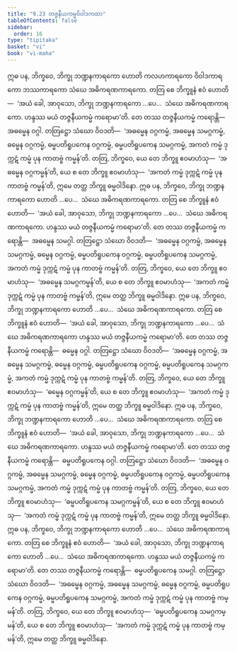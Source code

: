 ```yaml
---
title: "9.23 တဇ္ဇနီယကမ္မဝိဝါဒကထာ"
tableOfContents: false
sidebar:
  order: 16
type: "tipitaka"
basket: "vi"
book: "vi-maha"
---
```



<DynamicBreadcrumb />

<Division number="429" book="vi-maha">

<Paragraph number="1875" book="vi-maha">
ဣဓ ပန, ဘိက္ခဝေ, ဘိက္ခု ဘဏ္ဍနကာရကော ဟောတိ ကလဟကာရကော ဝိဝါဒကာရကော ဘဿကာရကော သံဃေ အဓိကရဏကာရကော. တတြ စေ ဘိက္ခူနံ ဧဝံ ဟောတိ—  ‘အယံ ခေါ, အာဝုသော, ဘိက္ခု ဘဏ္ဍနကာရကော …ပေ…  သံဃေ အဓိကရဏကာရကော. ဟန္ဒဿ မယံ တဇ္ဇနီယကမ္မံ ကရောမာ’တိ. တေ တဿ တဇ္ဇနီယကမ္မံ ကရောန္တိ—  အဓမ္မေန ဝဂ္ဂါ. တတြဋ္ဌော သံဃော ဝိဝဒတိ—  ‘အဓမ္မေန ဝဂ္ဂကမ္မံ, အဓမ္မေန သမဂ္ဂကမ္မံ, ဓမ္မေန ဝဂ္ဂကမ္မံ, ဓမ္မပတိရူပကေန ဝဂ္ဂကမ္မံ, ဓမ္မပတိရူပကေန သမဂ္ဂကမ္မံ, အကတံ ကမ္မံ ဒုက္ကဋံ ကမ္မံ ပုန ကာတဗ္ဗံ ကမ္မန်’တိ. တတြ, ဘိက္ခဝေ, ယေ တေ ဘိက္ခူ ဧဝမာဟံသု—  ‘အဓမ္မေန ဝဂ္ဂကမ္မန်’တိ, ယေ စ တေ ဘိက္ခူ ဧဝမာဟံသု—  ‘အကတံ ကမ္မံ ဒုက္ကဋံ ကမ္မံ ပုန ကာတဗ္ဗံ ကမ္မန်’တိ, ဣမေ တတ္ထ ဘိက္ခူ ဓမ္မဝါဒိနော.
</Paragraph>

</Division>
<Division number="430" book="vi-maha">

<Paragraph number="1876" book="vi-maha">
ဣဓ ပန, ဘိက္ခဝေ, ဘိက္ခု ဘဏ္ဍနကာရကော ဟောတိ …ပေ…  သံဃေ အဓိကရဏကာရကော. တတြ စေ ဘိက္ခူနံ ဧဝံ ဟောတိ—  ‘အယံ ခေါ, အာဝုသော, ဘိက္ခု ဘဏ္ဍနကာရကော …ပေ…  သံဃေ အဓိကရဏကာရကော. ဟန္ဒဿ မယံ တဇ္ဇနီယကမ္မံ ကရောမာ’တိ. တေ တဿ တဇ္ဇနီယကမ္မံ ကရောန္တိ—  အဓမ္မေန သမဂ္ဂါ. တတြဋ္ဌော သံဃော ဝိဝဒတိ—  ‘အဓမ္မေန ဝဂ္ဂကမ္မံ, အဓမ္မေန သမဂ္ဂကမ္မံ, ဓမ္မေန ဝဂ္ဂကမ္မံ, ဓမ္မပတိရူပကေန ဝဂ္ဂကမ္မံ, ဓမ္မပတိရူပကေန သမဂ္ဂကမ္မံ, အကတံ ကမ္မံ ဒုက္ကဋံ ကမ္မံ ပုန ကာတဗ္ဗံ ကမ္မန်’တိ. တတြ, ဘိက္ခဝေ, ယေ တေ ဘိက္ခူ ဧဝမာဟံသု—  ‘အဓမ္မေန သမဂ္ဂကမ္မန်’တိ, ယေ စ တေ ဘိက္ခူ ဧဝမာဟံသု—  ‘အကတံ ကမ္မံ ဒုက္ကဋံ ကမ္မံ ပုန ကာတဗ္ဗံ ကမ္မန်’တိ, ဣမေ တတ္ထ ဘိက္ခူ ဓမ္မဝါဒိနော.
</Paragraph>

</Division>
<Division number="431" book="vi-maha">

<Paragraph number="1877" book="vi-maha">
ဣဓ ပန, ဘိက္ခဝေ, ဘိက္ခု ဘဏ္ဍနကာရကော ဟောတိ …ပေ…  သံဃေ အဓိကရဏကာရကော. တတြ စေ ဘိက္ခူနံ ဧဝံ ဟောတိ—  ‘အယံ ခေါ, အာဝုသော, ဘိက္ခု ဘဏ္ဍနကာရကော …ပေ…  သံဃေ အဓိကရဏကာရကော ဟန္ဒဿ မယံ တဇ္ဇနီယကမ္မံ ကရောမာ’တိ. တေ တဿ တဇ္ဇနီယကမ္မံ ကရောန္တိ—  ဓမ္မေန ဝဂ္ဂါ. တတြဋ္ဌော သံဃော ဝိဝဒတိ—  ‘အဓမ္မေန ဝဂ္ဂကမ္မံ, အဓမ္မေန သမဂ္ဂကမ္မံ, ဓမ္မေန ဝဂ္ဂကမ္မံ, ဓမ္မပတိရူပကေန ဝဂ္ဂကမ္မံ, ဓမ္မပတိရူပကေန သမဂ္ဂကမ္မံ, အကတံ ကမ္မံ ဒုက္ကဋံ ကမ္မံ ပုန ကာတဗ္ဗံ ကမ္မန်’တိ. တတြ, ဘိက္ခဝေ, ယေ တေ ဘိက္ခူ ဧဝမာဟံသု—  ‘ဓမ္မေန ဝဂ္ဂကမ္မန်’တိ, ယေ စ တေ ဘိက္ခူ ဧဝမာဟံသု—  ‘အကတံ ကမ္မံ ဒုက္ကဋံ ကမ္မံ ပုန ကာတဗ္ဗံ ကမ္မန်’တိ, ဣမေ တတ္ထ ဘိက္ခူ ဓမ္မဝါဒိနော.
</Paragraph>

</Division>
<Division number="432" book="vi-maha">

<Paragraph number="1878" book="vi-maha">
ဣဓ ပန, ဘိက္ခဝေ, ဘိက္ခု ဘဏ္ဍနကာရကော ဟောတိ …ပေ…  သံဃေ အဓိကရဏကာရကော. တတြ စေ ဘိက္ခူနံ ဧဝံ ဟောတိ—  ‘အယံ ခေါ, အာဝုသော, ဘိက္ခု ဘဏ္ဍနကာရကော …ပေ…  သံဃေ အဓိကရဏကာရကော. ဟန္ဒဿ မယံ တဇ္ဇနီယကမ္မံ ကရောမာ’တိ. တေ တဿ တဇ္ဇနီယကမ္မံ ကရောန္တိ—  ဓမ္မပတိရူပကေန ဝဂ္ဂါ. တတြဋ္ဌော သံဃော ဝိဝဒတိ—  ‘အဓမ္မေန ဝဂ္ဂကမ္မံ, အဓမ္မေန သမဂ္ဂကမ္မံ, ဓမ္မေန ဝဂ္ဂကမ္မံ, ဓမ္မပတိရူပကေန ဝဂ္ဂကမ္မံ, ဓမ္မပတိရူပကေန သမဂ္ဂကမ္မံ, အကတံ ကမ္မံ ဒုက္ကဋံ ကမ္မံ ပုန ကာတဗ္ဗံ ကမ္မန်’တိ. တတြ, ဘိက္ခဝေ, ယေ တေ ဘိက္ခူ ဧဝမာဟံသု—  ‘ဓမ္မပတိရူပကေန သမဂ္ဂကမ္မန်’တိ, ယေ စ တေ ဘိက္ခူ ဧဝမာဟံသု—  ‘အကတံ ကမ္မံ ဒုက္ကဋံ ကမ္မံ ပုန ကာတဗ္ဗံ ကမ္မန်’တိ, ဣမေ တတ္ထ ဘိက္ခူ ဓမ္မဝါဒိနော.
</Paragraph>

</Division>
<Division number="433" book="vi-maha">

<Paragraph number="1879" book="vi-maha">
ဣဓ ပန, ဘိက္ခဝေ, ဘိက္ခု ဘဏ္ဍနကာရကော ဟောတိ …ပေ…  သံဃေ အဓိကရဏကာရကော. တတြ စေ ဘိက္ခူနံ ဧဝံ ဟောတိ—  ‘အယံ ခေါ, အာဝုသော, ဘိက္ခု ဘဏ္ဍနကာရကော ဟောတိ …ပေ…  သံဃေ အဓိကရဏကာရကော. ဟန္ဒဿ မယံ တဇ္ဇနီယကမ္မံ ကရောမာ’တိ. တေ တဿ တဇ္ဇနီယကမ္မံ ကရောန္တိ—  ဓမ္မပတိရူပကေန သမဂ္ဂါ. တတြဋ္ဌော သံဃော ဝိဝဒတိ—  ‘အဓမ္မေန ဝဂ္ဂကမ္မံ, အဓမ္မေန သမဂ္ဂကမ္မံ, ဓမ္မေန ဝဂ္ဂကမ္မံ, ဓမ္မပတိရူပကေန ဝဂ္ဂကမ္မံ, ဓမ္မပတိရူပကေန သမဂ္ဂကမ္မံ, အကတံ ကမ္မံ ဒုက္ကဋံ ကမ္မံ ပုန ကာတဗ္ဗံ ကမ္မန်’တိ. တတြ, ဘိက္ခဝေ, ယေ တေ ဘိက္ခူ ဧဝမာဟံသု—  ‘ဓမ္မပတိရူပကေန သမဂ္ဂကမ္မန်’တိ, ယေ စ တေ ဘိက္ခူ ဧဝမာဟံသု—  ‘အကတံ ကမ္မံ ဒုက္ကဋံ ကမ္မံ ပုန ကာတဗ္ဗံ ကမ္မန်’တိ, ဣမေ တတ္ထ ဘိက္ခူ ဓမ္မဝါဒိနော.
</Paragraph>
</Division>